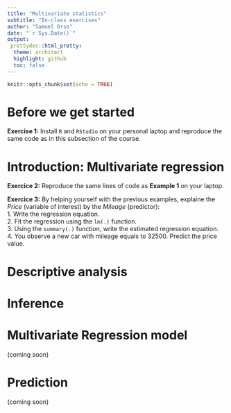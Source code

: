 ```yaml
---
title: "Multivariate statistics"
subtitle: "In-class exercises"
author: "Samuel Orso"
date: "`r Sys.Date()`"
output: 
 prettydoc::html_pretty:
  theme: architect
  highlight: github
  toc: false
---
```


```r
knitr::opts_chunk$set(echo = TRUE)
```
# Before we get started
<div id="ex1">
**Exercise 1:** Install `R` and `RStudio` on your personal laptop and reproduce the same code as in this subsection of the course.
</div>

# Introduction: Multivariate regression
<div id="ex2">
**Exercice 2:** Reproduce the same lines of code as **Example 1** on your laptop.
</div>

<div id="ex3">
**Exercice 3:** By helping yourself with the previous examples, explaine the *Price* (variable of interest) by the *Mileage* (predictor):   
1. Write the regression equation.   
2. Fit the regression using the `lm(.)` function.   
3. Using the `summary(.)` function, write the estimated regression equation.   
4. You observe a new car with mileage equals to 32500. Predict the price value.  
</div>

# Descriptive analysis

# Inference

# Multivariate Regression model
(coming soon)  

# Prediction
(coming soon)
